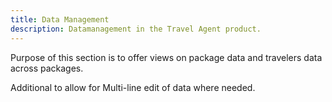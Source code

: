 ```yaml
---
title: Data Management
description: Datamanagement in the Travel Agent product.
---
```


Purpose of this section is to offer views on package data and travelers data across packages.

Additional to allow for Multi-line edit of data where needed.
